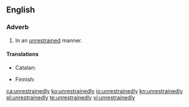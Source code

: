 ==English==

===Adverb===
{{en-adv}}

# In an [[unrestrained]] manner.

====Translations====
{{trans-top|in unrestrained manner}}
* Catalan: {{t+|ca|desenfrenadament}}
{{trans-mid}}
* Finnish: {{t|fi|hillittömästi}}
{{trans-bottom}}

[[ca:unrestrainedly]]
[[ko:unrestrainedly]]
[[io:unrestrainedly]]
[[kn:unrestrainedly]]
[[pl:unrestrainedly]]
[[te:unrestrainedly]]
[[vi:unrestrainedly]]